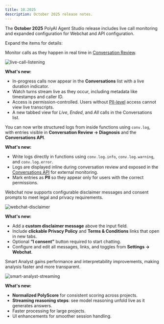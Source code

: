 ```yaml
---
title: 10.2025
description: October 2025 release notes.
---
```


The **October 2025** PolyAI Agent Studio release includes live call monitoring and expanded configuration for Webchat and API configuration.

Expand the items for details:

<AccordionGroup>

<Accordion title="Live call listening" icon="headphones" id="live-call-listening">

Monitor calls as they happen in real time in [Conversation Review](/analytics/conversations/introduction).

![live-call-listening](/images/release-notes/2510/live-listening.png)

**What's new:**
- In-progress calls now appear in the **Conversations** list with a live duration indicator.
- Watch turns stream live as they occur, including metadata like timestamps and caller ID.
- Access is permission-controlled. Users without [PII-level](/function/classes/conv-log#pii) access cannot view live transcripts.
- A new tabbed view for *Live*, *Ended*, and *All* calls in the Conversations list.

</Accordion>

<Accordion title="Function logging (conv.log)" icon="file-lines" id="function-logging-on-agent-studio">

You can now write structured logs from inside functions using `conv.log`, with entries visible in **Conversation Review → Diagnosis** and the **Conversations API**.

**What's new:**
- Write logs directly in functions using `conv.log.info`, `conv.log.warning`, and `conv.log.error`.
- Logs are displayed inline during conversation review and exposed in the [Conversations API](/api-reference/conversations) for external monitoring.
- Mark entries as **PII** so they appear only for users with the correct permissions.

</Accordion>

<Accordion title="Advanced Webchat customisation" icon="comments" id="advanced-webchat-customisation">

Webchat now supports configurable disclaimer messages and consent prompts to meet legal and privacy requirements.

![webchat-disclaimer](/images/release-notes/2510/webchat-config.png)

**What's new:**
- Add a **custom disclaimer message** above the input field.
- Include **clickable Privacy Policy** and **Terms & Conditions** links that open in new tabs.
- Optional **“I consent”** button required to start chatting.
- Configure and edit all messages, links, and toggles from **Settings → Webchat**.

</Accordion>

<Accordion title="Smart Analyst updates" icon="chart-line" id="smart-analyst-updates">

Smart Analyst gains performance and interpretability improvements, making analysis faster and more transparent.

![smart-analyst-streaming](/images/release-notes/2510/smart-analyst.png)

**What's new:**
- **Normalized PolyScore** for consistent scoring across projects.
- **Streaming reasoning steps**: see model reasoning unfold live as it generates answers.
- Faster processing for large projects.
- UI enhancements for smoother session handling.

</Accordion>

</AccordionGroup>